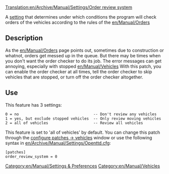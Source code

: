 [[Translation:en/Archive/Manual/Settings/Order review system]]
{{fr/Traduction|en/Archive/Manual/Settings/Order review system|0}}


A [[en/Archive/Manual/Settings/Advanced Settings|setting]] that determines under which conditions the program will check orders of the vehicles according to the rules of the [[en/Manual/Orders]]

== Description ==

As the [[en/Manual/Orders]] page points out, sometimes due to construction or whatnot, orders get messed up in the queue.  But there may be times when you don't want the order checker to do its job.  The error messages can get annoying, especially with stopped [[en/Manual/Vehicles]]  With this patch, you can enable the order checker at all times, tell the order checker to skip vehicles that are stopped, or turn off the order checker altogether.

== Use ==

This feature has 3 settings:

 0 = no                                 -- Don't review any vehicles
 1 = yes, but exclude stopped vehicles  -- Only review moving vehicles
 2 = all of vehicles                    -- Review all vehicles

This feature is set to 'all of vehicles' by default. You can change this patch through the [[en/Archive/Manual/Settings/Configuring patches/Vehicles|configure patches -> vehicles]] window or use the following syntax in [[en/Archive/Manual/Settings/Openttd.cfg]]:

 [patches]
 order_review_system = 0

[[Category:en/Manual/Settings & Preferences]]
[[Category:en/Manual/Vehicles]]